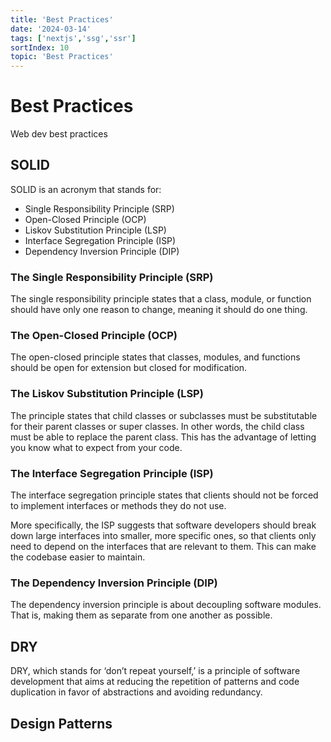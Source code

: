 ```yaml
---
title: 'Best Practices'
date: '2024-03-14'
tags: ['nextjs','ssg','ssr']
sortIndex: 10
topic: 'Best Practices'
---
```


# Best Practices

Web dev best practices

## SOLID
SOLID is an acronym that stands for:
- Single Responsibility Principle (SRP)
- Open-Closed Principle (OCP)
- Liskov Substitution Principle (LSP)
- Interface Segregation Principle (ISP)
- Dependency Inversion Principle (DIP)

### The Single Responsibility Principle (SRP)
The single responsibility principle states that a class, module, or function should have only one reason to change, meaning it should do one thing.

### The Open-Closed Principle (OCP)
The open-closed principle states that classes, modules, and functions should be open for extension but closed for modification.

### The Liskov Substitution Principle (LSP)
The principle states that child classes or subclasses must be substitutable for their parent classes or super classes. In other words, the child class must be able to replace the parent class. This has the advantage of letting you know what to expect from your code.

### The Interface Segregation Principle (ISP)
The interface segregation principle states that clients should not be forced to implement interfaces or methods they do not use.

More specifically, the ISP suggests that software developers should break down large interfaces into smaller, more specific ones, so that clients only need to depend on the interfaces that are relevant to them. This can make the codebase easier to maintain.

### The Dependency Inversion Principle (DIP)
The dependency inversion principle is about decoupling software modules. That is, making them as separate from one another as possible.

## DRY
DRY, which stands for ‘don’t repeat yourself,’ is a principle of software development that aims at reducing the repetition of patterns and code duplication in favor of abstractions and avoiding redundancy.

## Design Patterns